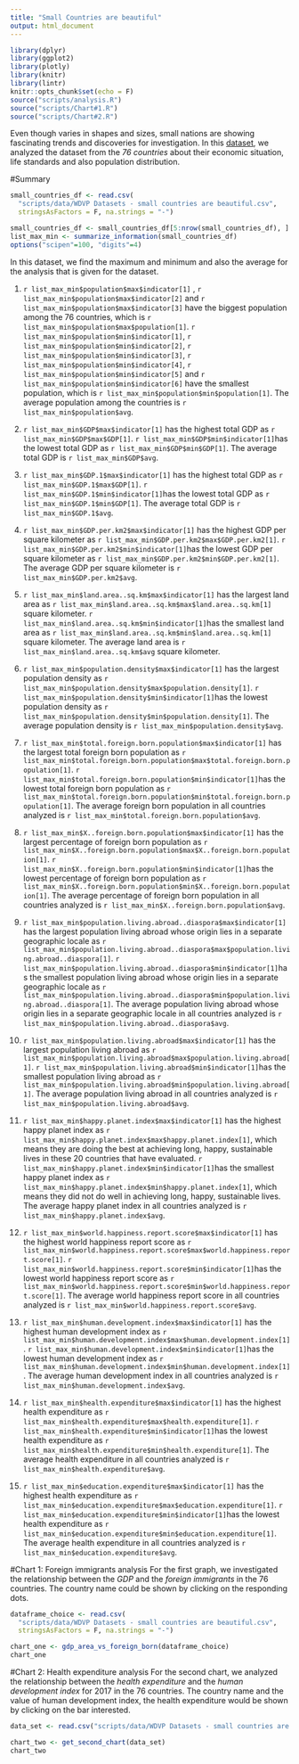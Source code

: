 ```yaml
---
title: "Small Countries are beautiful"
output: html_document
---
```


```r
library(dplyr)
library(ggplot2)
library(plotly)
library(knitr)
library(lintr)
knitr::opts_chunk$set(echo = F)
source("scripts/analysis.R")
source("scripts/Chart#1.R")
source("scripts/Chart#2.R")
```

Even though varies in shapes and sizes, small nations are showing fascinating trends and discoveries for investigation. In this [dataset](https://docs.google.com/spreadsheets/d/11LhOlwsloUuA495r-04IDwciMqNrLwWGpveqpF61WXU/edit#gid=1246185258), we analyzed the dataset from the _76 countries_ about their economic situation, life standards and also population distribution. 

#Summary 

```r
small_countries_df <- read.csv(
  "scripts/data/WDVP Datasets - small countries are beautiful.csv",
  stringsAsFactors = F, na.strings = "-")

small_countries_df <- small_countries_df[5:nrow(small_countries_df), ]
list_max_min <- summarize_information(small_countries_df)
options("scipen"=100, "digits"=4)
```
In this dataset, we find the maximum and minimum and also the average for the analysis that is given for the dataset. 

1. `r list_max_min$population$max$indicator[1]` , `r list_max_min$population$max$indicator[2]` and `r list_max_min$population$max$indicator[3]` have the biggest population among the 76 countries, which is `r list_max_min$population$max$population[1]`. `r list_max_min$population$min$indicator[1]`, `r list_max_min$population$min$indicator[2]`, `r list_max_min$population$min$indicator[3]`, `r list_max_min$population$min$indicator[4]`, `r list_max_min$population$min$indicator[5]` and `r list_max_min$population$min$indicator[6]` have the smallest population, which is `r list_max_min$population$min$population[1]`. The average population among the countries is `r list_max_min$population$avg`. 

2. `r list_max_min$GDP$max$indicator[1]` has the highest total GDP as `r list_max_min$GDP$max$GDP[1]`. `r list_max_min$GDP$min$indicator[1]`has the lowest total GDP as `r list_max_min$GDP$min$GDP[1]`. The average total GDP is `r list_max_min$GDP$avg`. 

3. `r list_max_min$GDP.1$max$indicator[1]` has the highest total GDP as `r list_max_min$GDP.1$max$GDP[1]`. `r list_max_min$GDP.1$min$indicator[1]`has the lowest total GDP as `r list_max_min$GDP.1$min$GDP[1]`. The average total GDP is `r list_max_min$GDP.1$avg`. 

4. `r list_max_min$GDP.per.km2$max$indicator[1]` has the highest GDP per square kilometer as `r list_max_min$GDP.per.km2$max$GDP.per.km2[1]`. `r list_max_min$GDP.per.km2$min$indicator[1]`has the lowest GDP per square kilometer as `r list_max_min$GDP.per.km2$min$GDP.per.km2[1]`. The average GDP per square kilometer is `r list_max_min$GDP.per.km2$avg`. 

5. `r list_max_min$land.area..sq.km$max$indicator[1]` has the largest land area as `r list_max_min$land.area..sq.km$max$land.area..sq.km[1]` square kilometer. `r list_max_min$land.area..sq.km$min$indicator[1]`has the smallest land area as `r list_max_min$land.area..sq.km$min$land.area..sq.km[1]` square kilometer. The average land area is `r list_max_min$land.area..sq.km$avg` square kilometer. 

6. `r list_max_min$population.density$max$indicator[1]` has the largest population density as `r list_max_min$population.density$max$population.density[1]`. `r list_max_min$population.density$min$indicator[1]`has the lowest population density as `r list_max_min$population.density$min$population.density[1]`. The average population density is `r list_max_min$population.density$avg`. 

7. `r list_max_min$total.foreign.born.population$max$indicator[1]` has the largest total foreign born population as `r list_max_min$total.foreign.born.population$max$total.foreign.born.population[1]`. 
`r list_max_min$total.foreign.born.population$min$indicator[1]`has the lowest total foreign born population as `r list_max_min$total.foreign.born.population$min$total.foreign.born.population[1]`. The average foreign born population in all countries analyzed is `r list_max_min$total.foreign.born.population$avg`. 

8. `r list_max_min$X..foreign.born.population$max$indicator[1]` has the largest percentage of foreign born population as `r list_max_min$X..foreign.born.population$max$X..foreign.born.population[1]`. 
`r list_max_min$X..foreign.born.population$min$indicator[1]`has the lowest percentage of foreign born population as `r list_max_min$X..foreign.born.population$min$X..foreign.born.population[1]`. The average percentage of foreign born population in all countries analyzed is `r list_max_min$X..foreign.born.population$avg`. 

9. `r list_max_min$population.living.abroad..diaspora$max$indicator[1]` has the largest population living abroad whose origin lies in a separate geographic locale as `r list_max_min$population.living.abroad..diaspora$max$population.living.abroad..diaspora[1]`. 
`r list_max_min$population.living.abroad..diaspora$min$indicator[1]`has the smallest population living abroad whose origin lies in a separate geographic locale as `r list_max_min$population.living.abroad..diaspora$min$population.living.abroad..diaspora[1]`. The average population living abroad whose origin lies in a separate geographic locale in all countries analyzed is `r list_max_min$population.living.abroad..diaspora$avg`. 

10. `r list_max_min$population.living.abroad$max$indicator[1]` has the largest population living abroad as `r list_max_min$population.living.abroad$max$population.living.abroad[1]`. 
`r list_max_min$population.living.abroad$min$indicator[1]`has the smallest population living abroad as `r list_max_min$population.living.abroad$min$population.living.abroad[1]`. The average population living abroad in all countries analyzed is `r list_max_min$population.living.abroad$avg`. 

11. `r list_max_min$happy.planet.index$max$indicator[1]` has the highest happy planet index as `r list_max_min$happy.planet.index$max$happy.planet.index[1]`, which means they are doing the best at achieving long, happy, sustainable lives in these 20 countries that have evaluated. 
`r list_max_min$happy.planet.index$min$indicator[1]`has the smallest happy planet index as `r list_max_min$happy.planet.index$min$happy.planet.index[1]`, which means they did not do well in achieving long, happy, sustainable lives. The average happy planet index in all countries analyzed is `r list_max_min$happy.planet.index$avg`. 

11. `r list_max_min$world.happiness.report.score$max$indicator[1]` has the highest world happiness report score as `r list_max_min$world.happiness.report.score$max$world.happiness.report.score[1]`. 
`r list_max_min$world.happiness.report.score$min$indicator[1]`has the lowest world happiness report score as `r list_max_min$world.happiness.report.score$min$world.happiness.report.score[1]`. The average world happiness report score in all countries analyzed is `r list_max_min$world.happiness.report.score$avg`. 

12. `r list_max_min$human.development.index$max$indicator[1]` has the highest human development index as `r list_max_min$human.development.index$max$human.development.index[1]`. 
`r list_max_min$human.development.index$min$indicator[1]`has the lowest human development index as `r list_max_min$human.development.index$min$human.development.index[1]`. The average human development index in all countries analyzed is `r list_max_min$human.development.index$avg`. 

13. `r list_max_min$health.expenditure$max$indicator[1]` has the highest health expenditure as `r list_max_min$health.expenditure$max$health.expenditure[1]`. 
`r list_max_min$health.expenditure$min$indicator[1]`has the lowest health expenditure as `r list_max_min$health.expenditure$min$health.expenditure[1]`. The average health expenditure in all countries analyzed is `r list_max_min$health.expenditure$avg`. 

14. `r list_max_min$education.expenditure$max$indicator[1]` has the highest health expenditure as `r list_max_min$education.expenditure$max$education.expenditure[1]`. 
`r list_max_min$education.expenditure$min$indicator[1]`has the lowest health expenditure as `r list_max_min$education.expenditure$min$education.expenditure[1]`. The average health expenditure in all countries analyzed is `r list_max_min$education.expenditure$avg`. 

#Chart 1: Foreign immigrants analysis
For the first graph, we investigated the relationship between the *GDP* and the *foreign immigrants* in the 76 countries. The country name could be shown by clicking on the responding dots. 

```r
dataframe_choice <- read.csv(
  "scripts/data/WDVP Datasets - small countries are beautiful.csv",
  stringsAsFactors = F, na.strings = "-")

chart_one <- gdp_area_vs_foreign_born(dataframe_choice)
chart_one
```

#Chart 2: Health expenditure analysis
For the second chart, we analyzed the relationship between the *health expenditure* and the *human development index* for 2017 in the 76 countries. The country name and the value of human development index, the health expenditure would be shown by clicking on the bar interested. 

```r
data_set <- read.csv("scripts/data/WDVP Datasets - small countries are beautiful.csv", stringsAsFactors = FALSE, na.strings = "-")

chart_two <- get_second_chart(data_set)
chart_two

```